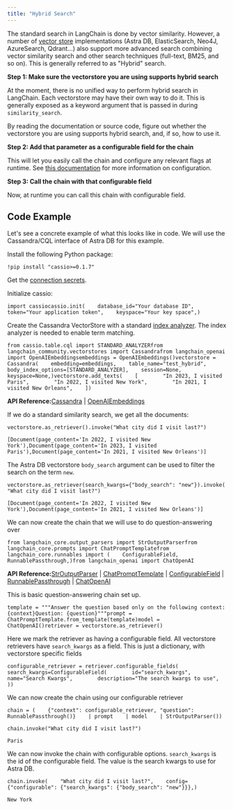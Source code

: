 ```yaml
---
title: "Hybrid Search"
---
```


The standard search in LangChain is done by vector similarity. However, a number of [vector store](/oss/integrations/vectorstores) implementations (Astra DB, ElasticSearch, Neo4J, AzureSearch, Qdrant...) also support more advanced search combining vector similarity search and other search techniques (full-text, BM25, and so on). This is generally referred to as "Hybrid" search.

**Step 1: Make sure the vectorstore you are using supports hybrid search**

At the moment, there is no unified way to perform hybrid search in LangChain. Each vectorstore may have their own way to do it. This is generally exposed as a keyword argument that is passed in during `similarity_search`.

By reading the documentation or source code, figure out whether the vectorstore you are using supports hybrid search, and, if so, how to use it.

**Step 2: Add that parameter as a configurable field for the chain**

This will let you easily call the chain and configure any relevant flags at runtime. See [this documentation](/oss/how_to/configure) for more information on configuration.

**Step 3: Call the chain with that configurable field**

Now, at runtime you can call this chain with configurable field.

## Code Example

Let's see a concrete example of what this looks like in code. We will use the Cassandra/CQL interface of Astra DB for this example.

Install the following Python package:

```
!pip install "cassio>=0.1.7"
```

Get the [connection secrets](https://docs.datastax.com/en/astra/astra-db-vector/get-started/quickstart.html).

Initialize cassio:

```
import cassiocassio.init(    database_id="Your database ID",    token="Your application token",    keyspace="Your key space",)
```

Create the Cassandra VectorStore with a standard [index analyzer](https://docs.datastax.com/en/astra/astra-db-vector/cql/use-analyzers-with-cql.html). The index analyzer is needed to enable term matching.

```
from cassio.table.cql import STANDARD_ANALYZERfrom langchain_community.vectorstores import Cassandrafrom langchain_openai import OpenAIEmbeddingsembeddings = OpenAIEmbeddings()vectorstore = Cassandra(    embedding=embeddings,    table_name="test_hybrid",    body_index_options=[STANDARD_ANALYZER],    session=None,    keyspace=None,)vectorstore.add_texts(    [        "In 2023, I visited Paris",        "In 2022, I visited New York",        "In 2021, I visited New Orleans",    ])
```

**API Reference:**[Cassandra](https://python.langchain.com/api_reference/community/vectorstores/langchain_community.vectorstores.cassandra.Cassandra.html) | [OpenAIEmbeddings](https://python.langchain.com/api_reference/openai/embeddings/langchain_openai.embeddings.base.OpenAIEmbeddings.html)

If we do a standard similarity search, we get all the documents:

```
vectorstore.as_retriever().invoke("What city did I visit last?")
```

```
[Document(page_content='In 2022, I visited New York'),Document(page_content='In 2023, I visited Paris'),Document(page_content='In 2021, I visited New Orleans')]
```

The Astra DB vectorstore `body_search` argument can be used to filter the search on the term `new`.

```
vectorstore.as_retriever(search_kwargs={"body_search": "new"}).invoke(    "What city did I visit last?")
```

```
[Document(page_content='In 2022, I visited New York'),Document(page_content='In 2021, I visited New Orleans')]
```

We can now create the chain that we will use to do question-answering over

```
from langchain_core.output_parsers import StrOutputParserfrom langchain_core.prompts import ChatPromptTemplatefrom langchain_core.runnables import (    ConfigurableField,    RunnablePassthrough,)from langchain_openai import ChatOpenAI
```

**API Reference:**[StrOutputParser](https://python.langchain.com/api_reference/core/output_parsers/langchain_core.output_parsers.string.StrOutputParser.html) | [ChatPromptTemplate](https://python.langchain.com/api_reference/core/prompts/langchain_core.prompts.chat.ChatPromptTemplate.html) | [ConfigurableField](https://python.langchain.com/api_reference/core/runnables/langchain_core.runnables.utils.ConfigurableField.html) | [RunnablePassthrough](https://python.langchain.com/api_reference/core/runnables/langchain_core.runnables.passthrough.RunnablePassthrough.html) | [ChatOpenAI](https://python.langchain.com/api_reference/openai/chat_models/langchain_openai.chat_models.base.ChatOpenAI.html)

This is basic question-answering chain set up.

```
template = """Answer the question based only on the following context:{context}Question: {question}"""prompt = ChatPromptTemplate.from_template(template)model = ChatOpenAI()retriever = vectorstore.as_retriever()
```

Here we mark the retriever as having a configurable field. All vectorstore retrievers have `search_kwargs` as a field. This is just a dictionary, with vectorstore specific fields

```
configurable_retriever = retriever.configurable_fields(    search_kwargs=ConfigurableField(        id="search_kwargs",        name="Search Kwargs",        description="The search kwargs to use",    ))
```

We can now create the chain using our configurable retriever

```
chain = (    {"context": configurable_retriever, "question": RunnablePassthrough()}    | prompt    | model    | StrOutputParser())
```

```
chain.invoke("What city did I visit last?")
```

```
Paris
```

We can now invoke the chain with configurable options. `search_kwargs` is the id of the configurable field. The value is the search kwargs to use for Astra DB.

```
chain.invoke(    "What city did I visit last?",    config={"configurable": {"search_kwargs": {"body_search": "new"}}},)
```

```
New York
```
